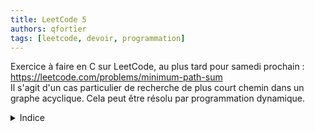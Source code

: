 ```yaml
---
title: LeetCode 5
authors: qfortier
tags: [leetcode, devoir, programmation]
---
```


Exercice à faire en C sur LeetCode, au plus tard pour samedi prochain : https://leetcode.com/problems/minimum-path-sum  
Il s'agit d'un cas particulier de recherche de plus court chemin dans un graphe acyclique. Cela peut être résolu par programmation dynamique.

<details>
<summary>Indice</summary>

Calculer d[i][j] = la longueur minimum d'un chemin de (0, 0) à (i, j) en utilisant uniquement des déplacements vers le bas et vers la droite.

1. Trouver une équation de récurrence pour b[i][j].  
2. Remplir le tableau b en utilisant cette équation de récurrence.  
3. Renvoyer la solution.

</details>


<Solution file={Code} lang='c' show={true} />
